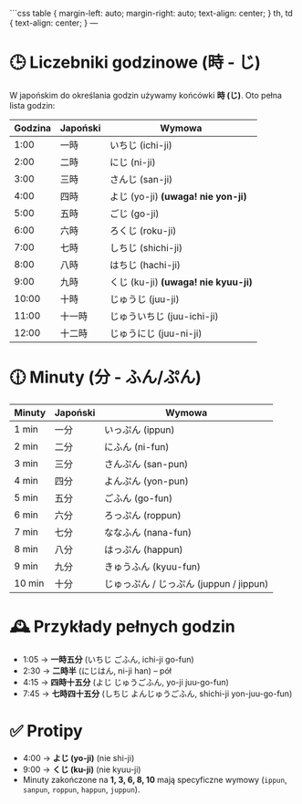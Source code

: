 
```css
table {
  margin-left: auto;
  margin-right: auto;
  text-align: center;
}
th, td {
  text-align: center;
}
---

# 🕒 Liczebniki godzinowe (時 - じ)

W japońskim do określania godzin używamy końcówki **時 (じ)**. Oto pełna lista godzin:

| Godzina | Japoński | Wymowa |
|---------|-----------|--------|
| 1:00    | 一時      | いちじ (ichi-ji) |
| 2:00    | 二時      | にじ (ni-ji) |
| 3:00    | 三時      | さんじ (san-ji) |
| 4:00    | 四時      | よじ (yo-ji) **(uwaga! nie yon-ji)** |
| 5:00    | 五時      | ごじ (go-ji) |
| 6:00    | 六時      | ろくじ (roku-ji) |
| 7:00    | 七時      | しちじ (shichi-ji) |
| 8:00    | 八時      | はちじ (hachi-ji) |
| 9:00    | 九時      | くじ (ku-ji) **(uwaga! nie kyuu-ji)** |
| 10:00   | 十時      | じゅうじ (juu-ji) |
| 11:00   | 十一時   | じゅういちじ (juu-ichi-ji) |
| 12:00   | 十二時   | じゅうにじ (juu-ni-ji) |

# 🕧 Minuty (分 - ふん/ぷん)

| Minuty | Japoński | Wymowa |
|--------|-----------|--------|
| 1 min  | 一分      | いっぷん (ippun) |
| 2 min  | 二分      | にふん (ni-fun) |
| 3 min  | 三分      | さんぷん (san-pun) |
| 4 min  | 四分      | よんぷん (yon-pun) |
| 5 min  | 五分      | ごふん (go-fun) |
| 6 min  | 六分      | ろっぷん (roppun) |
| 7 min  | 七分      | ななふん (nana-fun) |
| 8 min  | 八分      | はっぷん (happun) |
| 9 min  | 九分      | きゅうふん (kyuu-fun) |
| 10 min | 十分      | じゅっぷん / じっぷん (juppun / jippun) |

# 🕰️ Przykłady pełnych godzin

- 1:05 → **一時五分** (いちじ ごふん, ichi-ji go-fun)
- 2:30 → **二時半** (にじはん, ni-ji han) – pół
- 4:15 → **四時十五分** (よじ じゅうごふん, yo-ji juu-go-fun)
- 7:45 → **七時四十五分** (しちじ よんじゅうごふん, shichi-ji yon-juu-go-fun)

# ✅ Protipy
- 4:00 → **よじ (yo-ji)** (nie shi-ji)
- 9:00 → **くじ (ku-ji)** (nie kyuu-ji)
- Minuty zakończone na **1, 3, 6, 8, 10** mają specyficzne wymowy (`ippun`, `sanpun`, `roppun`, `happun`, `juppun`).

